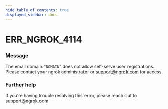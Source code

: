 ```yaml
---
hide_table_of_contents: true
displayed_sidebar: docs
---
```



# ERR_NGROK_4114

### Message

The email domain "`DOMAIN`" does not allow self-serve user registrations. Please contact your ngrok administrator or support@ngrok.com for access.

### Further help

If you're having trouble resolving this error, please reach out to [support@ngrok.com](mailto:support@ngrok.com?subject=Help%20with%20ERR_NGROK_4114)

<ErrorDetails error="err_ngrok_4114" />
